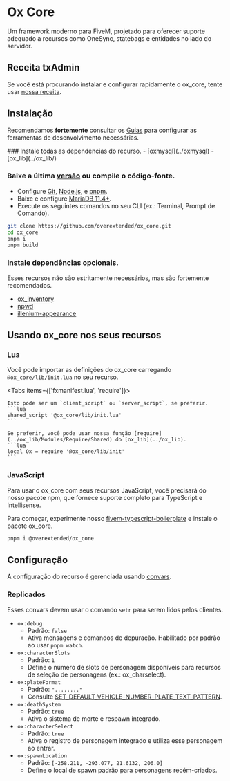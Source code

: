 
# Ox Core

<ResourceLinks repo="https://github.com/overextended/ox_core" />

Um framework moderno para FiveM, projetado para oferecer suporte adequado a recursos como OneSync, statebags e entidades no lado do servidor.

## Receita txAdmin

Se você está procurando instalar e configurar rapidamente o ox_core, tente usar [nossa receita](https://github.com/overextended/txAdminRecipe).

## Instalação

<Callout type="info">

Recomendamos **fortemente** consultar os [Guias](../guides) para configurar as ferramentas de desenvolvimento necessárias.

</Callout>

<Steps>
### Instale todas as dependências do recurso.
- [oxmysql](../oxmysql)
- [ox_lib](../ox_lib/)

### Baixe a última [versão](https://github.com/overextended/ox_core/releases/latest) ou compile o código-fonte.

- Configure [Git](../guides/git), [Node.js](../guides/nodejs), e [pnpm](../guides/pnpm).
- Baixe e configure [MariaDB 11.4+](https://mariadb.com/downloads/community/community-server/).
- Execute os seguintes comandos no seu CLI (ex.: Terminal, Prompt de Comando).


```bash
git clone https://github.com/overextended/ox_core.git
cd ox_core
pnpm i
pnpm build
```

### Instale dependências opcionais.

Esses recursos não são estritamente necessários, mas são fortemente recomendados.

- [ox_inventory](../ox_inventory/)
- [npwd](https://github.com/project-error/npwd)
- [illenium-appearance](https://github.com/iLLeniumStudios/illenium-appearance/archive/refs/heads/main.zip)

</Steps>

## Usando ox_core nos seus recursos

### Lua

Você pode importar as definições do ox_core carregando `@ox_core/lib/init.lua` no seu recurso.

<Tabs items={['fxmanifest.lua', 'require']}>
  <Tab>

    Isto pode ser um `client_script` ou `server_script`, se preferir.
    ```lua
    shared_script '@ox_core/lib/init.lua'
    ```

  </Tab>
  <Tab>

    Se preferir, você pode usar nossa função [require](../ox_lib/Modules/Require/Shared) do [ox_lib](../ox_lib).
    ```lua
    local Ox = require '@ox_core/lib/init'
    ```

  </Tab>
</Tabs>

### JavaScript

Para usar o ox_core com seus recursos JavaScript, você precisará do nosso pacote npm, que fornece suporte completo para TypeScript e Intellisense.

<NpmButton link="https://www.npmjs.com/package/@overextended/ox_core" />

Para começar, experimente nosso [fivem-typescript-boilerplate](https://github.com/overextended/fivem-typescript-boilerplate) e instale o pacote ox_core.

```bash
pnpm i @overextended/ox_core
```

## Configuração

A configuração do recurso é gerenciada usando [convars](https://docs.fivem.net/docs/scripting-reference/convars/).

### Replicados

Esses convars devem usar o comando `setr` para serem lidos pelos clientes.

- `ox:debug`
  - Padrão: `false`
  - Ativa mensagens e comandos de depuração. Habilitado por padrão ao usar `pnpm watch`.
- `ox:characterSlots`
  - Padrão: `1`
  - Define o número de slots de personagem disponíveis para recursos de seleção de personagens (ex.: ox_charselect).
- `ox:plateFormat`
  - Padrão: `"........"`
  - Consulte [SET_DEFAULT_VEHICLE_NUMBER_PLATE_TEXT_PATTERN](https://docs.fivem.net/natives/?_0x79780FD2).
- `ox:deathSystem`
  - Padrão: `true`
  - Ativa o sistema de morte e respawn integrado.
- `ox:characterSelect`
  - Padrão: `true`
  - Ativa o registro de personagem integrado e utiliza esse personagem ao entrar.
- `ox:spawnLocation`
  - Padrão: `[-258.211, -293.077, 21.6132, 206.0]`
  - Define o local de spawn padrão para personagens recém-criados.
